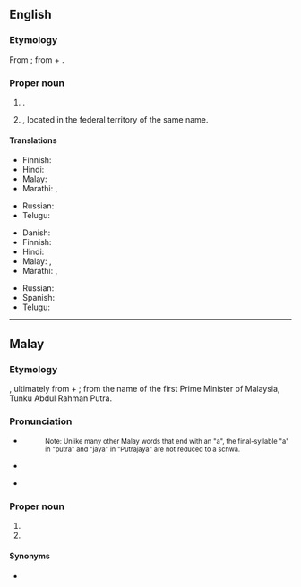 ==English==
{{wikipedia}}

===Etymology===
From {{bor|en|ms|Putrajaya}}; from {{der|en|sa|पुत्र}} + {{m|sa|जय|tr=jayá}}.

===Proper noun===
{{en-proper noun}}

# {{place|en|federal territory|in western|c/Malaysia}}.
# {{place|en|administrative capital|c/Malaysia}}, located in the federal territory of the same name.

====Translations====
{{trans-top|federal territory in Malaysia}}
* Finnish: {{t|fi|Putrajaya}}
* Hindi: {{t|hi|पुत्रजया|tr=putrajayā}}
* Malay: {{t|ms|Putrajaya}}
* Marathi: {{t|mr|पुत्रजय}}, {{t|mr|पुतरजाय}}
{{trans-mid}}
* Russian: {{t|ru|Путраджа́я|f}}
* Telugu: {{t|te|పుత్రజయ}}
{{trans-bottom}}

{{trans-top|administrative capital of Malaysia}}
* Danish: {{t|da|Putrajaya}}
* Finnish: {{t|fi|Putrajaya}}
* Hindi: {{t|hi|पुत्रजया|tr=putrajayā}}
* Malay: {{t|ms|Putrajaya}}, {{t|ms|Prang Besar}}
* Marathi: {{t|mr|पुत्रजय}}, {{t|mr|पुतरजाय}}
{{trans-mid}}
* Russian: {{t|ru|Путраджа́я|f}}
* Spanish: {{t|es|Putrajaya}}
* Telugu: {{t|te|పుత్రజయ}}
{{trans-bottom}}

----

==Malay==
{{wikipedia|lang=ms}}

===Etymology===
{{compound|ms|putra|gloss1=prince|jaya|gloss2=success}}, ultimately from {{der|ms|sa|पुत्र}} + {{m|sa|जय|tr=jayá}}; from the name of the first Prime Minister of Malaysia, Tunku Abdul Rahman Putra.

===Pronunciation===
* {{a|Johor-Selangor}} {{IPA|ms|/putərad͡ʒaja/}}
*:<small>Note: Unlike many other Malay words that end with an "a", the final-syllable "a" in "putra" and "jaya" in "Putrajaya" are not reduced to a schwa.</small>
* {{a|Riau-Lingga}} {{IPA|ms|/putərad͡ʒaja/}}
* {{rhymes|ms|ajə|jə|ə}}

===Proper noun===
{{ms-proper noun|j=ڤوتراجاي}}

# {{place|ms|federal territory|in western|c/Malaysia|t1=Putrajaya}}
# {{place|ms|administrative capital|c/Malaysia|t1=Putrajaya}}

====Synonyms====
* {{l|ms|Prang Besar}}